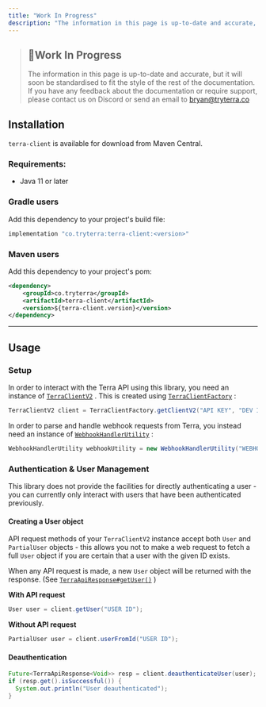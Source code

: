 ```yaml
---
title: "Work In Progress"
description: "The information in this page is up-to-date and accurate, but it will soon be standardised to fit the style of the rest of the documentation."
---
```

> ## 🚧Work In Progress
> 
> The information in this page is up-to-date and accurate, but it will soon be standardised to fit the style of the rest of the documentation. If you have any feedback about the documentation or require support, please contact us on Discord or send an email to [bryan@tryterra.co](mailto:bryan@tryterra.co)

## Installation

`terra-client` is available for download from Maven Central.

### Requirements:

*   Java 11 or later

### Gradle users

Add this dependency to your project's build file:

```build.gradle
implementation "co.tryterra:terra-client:<version>"

```

### Maven users

Add this dependency to your project's pom:

```pom.xml
<dependency>
    <groupId>co.tryterra</groupId>
    <artifactId>terra-client</artifactId>
    <version>${terra-client.version}</version>
</dependency>

```

* * *

## Usage

### Setup

In order to interact with the Terra API using this library, you need an instance of [`TerraClientV2`](https://tryterra.github.io/terra-client-java/co.tryterra.terraclient/co/tryterra/terraclient/api/TerraClientV2.html)
. This is created using [`TerraClientFactory`](https://tryterra.github.io/terra-client-java/co.tryterra.terraclient/co/tryterra/terraclient/TerraClientFactory.html)
:

```java
TerraClientV2 client = TerraClientFactory.getClientV2("API KEY", "DEV ID");

```

In order to parse and handle webhook requests from Terra, you instead need an instance of [`WebhookHandlerUtility`](https://tryterra.github.io/terra-client-java/co.tryterra.terraclient/co/tryterra/terraclient/WebhookHandlerUtility.html)
:

```java
WebhookHandlerUtility webhookUtility = new WebhookHandlerUtility("WEBHOOK SECRET");

```

### Authentication & User Management

This library does not provide the facilities for directly authenticating a user - you can currently only interact with users that have been authenticated previously.

#### Creating a User object

API request methods of your `TerraClientV2` instance accept both `User` and `PartialUser` objects - this allows you not to make a web request to fetch a full `User` object if you are certain that a user with the given ID exists.

When any API request is made, a new `User` object will be returned with the response. (See [`TerraApiResponse#getUser()`](https://tryterra.github.io/terra-client-java/co.tryterra.terraclient/co/tryterra/terraclient/api/TerraApiResponse.html#getUser())
)

**With API request**

```java
User user = client.getUser("USER ID");

```

**Without API request**

```java
PartialUser user = client.userFromId("USER ID");

```

#### Deauthentication

```java
Future<TerraApiResponse<Void>> resp = client.deauthenticateUser(user);
if (resp.get().isSuccessful()) {
  System.out.println("User deauthenticated");
}

```

